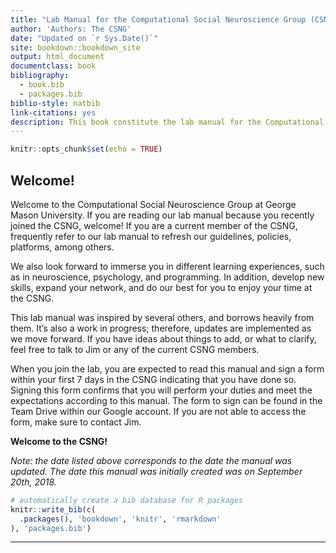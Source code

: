 ---
title: "Lab Manual for the Computational Social Neuroscience Group (CSNG)"
author: 'Authors: The CSNG'
date: "Updated on `r Sys.Date()`"
site: bookdown::bookdown_site
output: html_document
documentclass: book
bibliography: 
  - book.bib 
  - packages.bib
biblio-style: natbib
link-citations: yes
description: This book constitute the lab manual for the Computational Social Neuroscience Group (CSNG). The output format for this example is bookdown::html_book.
---

```{r setup, include=FALSE}
knitr::opts_chunk$set(echo = TRUE)
```
## Welcome! {-}

Welcome to the Computational Social Neuroscience Group at George Mason University. If you are reading our lab manual because you recently joined the CSNG, welcome! If you are a current member of the CSNG, frequently refer to our lab manual to refresh our guidelines, policies, platforms, among others. 

We also look forward to immerse you in different learning experiences, such as in neuroscience, psychology, and programming. In addition, develop new skills, expand your network, and do our best for you to enjoy your time at the CSNG.

This lab manual was inspired by several others, and borrows heavily from them. It’s also a work in progress; therefore, updates are implemented as we move forward. If you have ideas about things to add, or what to clarify, feel free to talk to Jim or any of the current CSNG members.

When you join the lab, you are expected to read this manual and sign a form within your first 7 days in the CSNG indicating that you have done so. Signing this form confirms that you will perform your duties and meet the expectations according to this manual. The form to sign can be found in the Team Drive within our Google account. If you are not able to access the form, make sure to contact Jim.

**Welcome to the CSNG!**

*Note: the date listed above corresponds to the date the manual was updated. The date this manual was initially created was on September 20th, 2018.*
```{r include=FALSE}
# automatically create a bib database for R packages
knitr::write_bib(c(
  .packages(), 'bookdown', 'knitr', 'rmarkdown'
), 'packages.bib')
```
---

